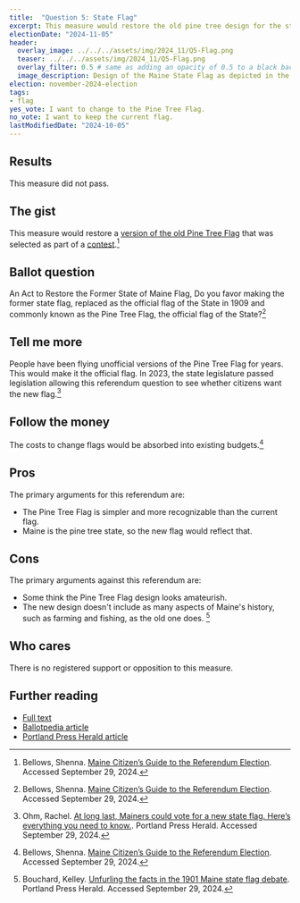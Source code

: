 ```yaml
---
title:  "Question 5: State Flag"
excerpt: This measure would restore the old pine tree design for the state flag.
electionDate: "2024-11-05"
header:
  overlay_image: ../../../assets/img/2024_11/Q5-Flag.png
  teaser: ../../../assets/img/2024_11/Q5-Flag.png
  overlay_filter: 0.5 # same as adding an opacity of 0.5 to a black background
  image_description: Design of the Maine State Flag as depicted in the Maine Citizen’s Guide to the Referendum Election. Displays a large drawn pine tree in the center with a blue, five point start in the top left.
election: november-2024-election
tags:
- flag
yes_vote: I want to change to the Pine Tree Flag.
no_vote: I want to keep the current flag.
lastModifiedDate: "2024-10-05"
---
```


## Results
This measure did not pass.

## The gist
This measure would restore a [version of the old Pine Tree Flag](https://www.maine.gov/sos/news/2024/Winner%20-%20Maine%20State%20Flag%20Redesign%20Contest.pdf) that was selected as part of a [contest](https://www.maine.gov/sos/news/2024/FlagContestWinningDesignUnveiled.html).[^4]

## Ballot question
An Act to Restore the Former State of Maine Flag, Do you favor making the former state flag, replaced as the official flag of the State in 1909 and commonly known as the Pine Tree Flag, the official flag of the State?[^4]

<YesNoTable yesContent={frontmatter.yes_vote} noContent={frontmatter.no_vote} />

## Tell me more
People have been flying unofficial versions of the Pine Tree Flag for years. This would make it the official flag. In 2023, the state legislature passed legislation allowing this referendum question to see whether citizens want the new flag.[^6]

## Follow the money
The costs to change flags would be absorbed into existing budgets.[^4]

## Pros
The primary arguments for this referendum are:
- The Pine Tree Flag is simpler and more recognizable than the current flag.
- Maine is the pine tree state, so the new flag would reflect that.

## Cons
The primary arguments against this referendum are:
- Some think the Pine Tree Flag design looks amateurish.
- The new design doesn't include as many aspects of Maine's history, such as farming and fishing, as the old one does. [^5]

## Who cares
There is no registered support or opposition to this measure.

## Further reading
- [Full text](https://www.mainelegislature.org/legis/bills/getPDF.asp?paper=HP0054&item=1&snum=131)
- [Ballotpedia article](https://ballotpedia.org/Maine_Question_5,_State_Flag_Referendum_(2024))
- [Portland Press Herald article](https://www.pressherald.com/2024/09/13/at-long-last-mainers-could-vote-for-a-new-state-flag-heres-everything-you-need-to-know/)


[^1]: Maine State Legislature. [An Act to Restore the Former State of Maine Flag](https://www.mainelegislature.org/legis/bills/getPDF.asp?paper=HP0054&item=1&snum=131). Accessed September 29, 2024.
[^2]: Ballotpedia State Desk. [Maine Question 5, State Flag Referendum (2024)](https://ballotpedia.org/Maine_Question_5,_State_Flag_Referendum_(2024)). Ballotpedia. Accessed September 15, 2024.
[^3]: Maine Secretary of State. [Flag contest winning design unveiled](https://www.maine.gov/sos/news/2024/FlagContestWinningDesignUnveiled.html). Accessed September 29, 2024.
[^4]: Bellows, Shenna. [Maine Citizen’s Guide to the Referendum Election](https://www.maine.gov/sos/news/2024/2024%20Citizens%20Guide.pdf). Accessed September 29, 2024.
[^5]: Bouchard, Kelley. [Unfurling the facts in the 1901 Maine state flag debate](https://www.pressherald.com/2023/08/13/unfurling-the-facts-in-the-1901-maine-state-flag-debate/). Portland Press Herald. Accessed September 29, 2024.
[^6]: Ohm, Rachel. [At long last, Mainers could vote for a new state flag. Here’s everything you need to know.](https://www.pressherald.com/2024/09/13/at-long-last-mainers-could-vote-for-a-new-state-flag-heres-everything-you-need-to-know/). Portland Press Herald. Accessed September 29, 2024.
